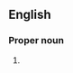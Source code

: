 ==English==

===Proper noun===
{{en-proper noun}}

# {{context|US}} {{acronym of|{{w|Clean Air Act (1990)|Clean Air Amendment Act of 1990}}}}